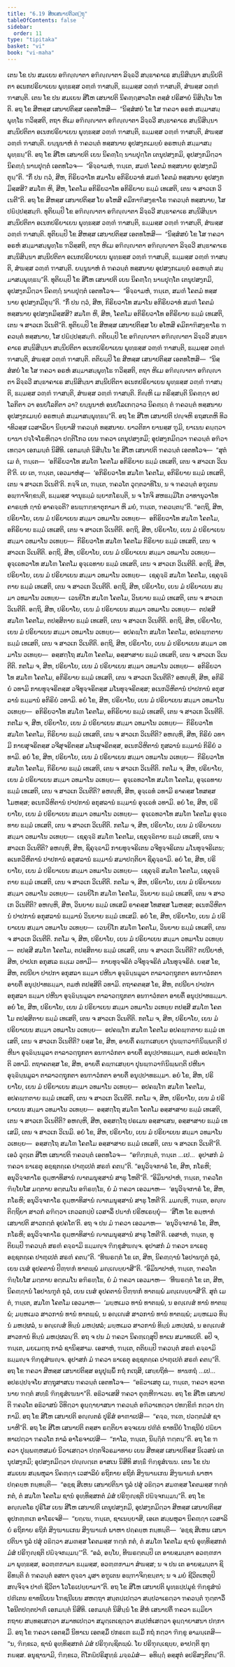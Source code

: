 ```yaml
---
title: "6.19 ສີຫເສນາປຕິວຕ຺ຖຸ"
tableOfContents: false
sidebar:
  order: 11
type: "tipitaka"
basket: "vi"
book: "vi-maha"
---
```



<DynamicBreadcrumb />

<Division number="290" book="vi-maha">

<Paragraph number="1317" book="vi-maha">
ເຕນ ໂຂ ປນ ສມເຍນ ອຠິຎ຺ຎາຕາ ອຠິຎ຺ຎາຕາ ລິຈ຺ຉວີ ສນ຺ຘາຄາເຣ ສນ຺ນິສິນ຺ນາ ສນ຺ນິປຕິຕາ ອເນກປຣິຍາເຍນ ພຸທ຺ຘສ຺ສ ວຓ຺ຓໍ ຠາສນ຺ຕິ, ຘມ຺ມສ຺ສ ວຓ຺ຓໍ ຠາສນ຺ຕິ, ສໍຆສ຺ສ ວຓ຺ຓໍ ຠາສນ຺ຕິ. ເຕນ ໂຂ ປນ ສມເຍນ ສີໂຫ ເສນາປຕິ ນິຄຓ຺ຐສາວໂກ ຕສ຺ສໍ ປຣິສາຍໍ ນິສິນ຺ໂນ ໂຫຕິ. ອຖ ໂຂ ສີຫສ຺ສ ເສນາປຕິສ຺ສ ເອຕທໂຫສິ—  “ນິສ຺ສໍສຍໍ ໂຂ ໂສ ຠຄວາ ອຣຫໍ ສມ຺ມາສມ຺ພຸທ຺ໂຘ ຠວິສ຺ສຕິ, ຕຖາ ຫິເມ ອຠິຎ຺ຎາຕາ ອຠິຎ຺ຎາຕາ ລິຈ຺ຉວີ ສນ຺ຘາຄາເຣ ສນ຺ນິສິນ຺ນາ ສນ຺ນິປຕິຕາ ອເນກປຣິຍາເຍນ ພຸທ຺ຘສ຺ສ ວຓ຺ຓໍ ຠາສນ຺ຕິ, ຘມ຺ມສ຺ສ ວຓ຺ຓໍ ຠາສນ຺ຕິ, ສໍຆສ຺ສ ວຓ຺ຓໍ ຠາສນ຺ຕິ. ຍນ຺ນູນາຫໍ ຕໍ ຠຄວນ຺ຕໍ ທສ຺ສນາຍ ອຸປສງ຺ກເມຍ຺ຍໍ ອຣຫນ຺ຕໍ ສມ຺ມາສມ຺ພຸທ຺ຘນ຺”ຕິ. ອຖ ໂຂ ສີໂຫ ເສນາປຕິ ເຍນ ນິຄຓ຺ໂຐ ນາຏປຸຕ຺ໂຕ ເຕນຸປສງ຺ກມິ, ອຸປສງ຺ກມິຕ຺ວາ ນິຄຓ຺ຐໍ ນາຏປຸຕ຺ຕໍ ເອຕທໂວຈ—  “ອິຈ຺ຉາມຫໍ, ຠນ຺ເຕ, ສມຓໍ ໂຄຕມໍ ທສ຺ສນາຍ ອຸປສງ຺ກມິຕຸນ຺”ຕິ. “ກິໍ ປນ ຕ຺ວໍ, ສີຫ, ກິຣິຍວາໂທ ສມາໂນ ອກິຣິຍວາທໍ ສມຓໍ ໂຄຕມໍ ທສ຺ສນາຍ ອຸປສງ຺ກມິສ຺ສສິ? ສມໂຓ ຫິ, ສີຫ, ໂຄຕໂມ ອກິຣິຍວາໂທ ອກິຣິຍາຍ ຘມ຺ມໍ ເທເສຕິ, ເຕນ ຈ ສາວເກ ວິເນຕີ”ຕິ. ອຖ ໂຂ ສີຫສ຺ສ ເສນາປຕິສ຺ສ ໂຍ ອໂຫສິ ຄມິກາຠິສງ຺ຂາໂຣ ຠຄວນ຺ຕໍ ທສ຺ສນາຍ, ໂສ ປຏິປ຺ປສ຺ສມ຺ຠິ.
</Paragraph>

<Paragraph number="1318" book="vi-maha">
ທຸຕິຍມ຺ປິ ໂຂ ອຠິຎ຺ຎາຕາ ອຠິຎ຺ຎາຕາ ລິຈ຺ຉວີ ສນ຺ຘາຄາເຣ ສນ຺ນິສິນ຺ນາ ສນ຺ນິປຕິຕາ ອເນກປຣິຍາເຍນ ພຸທ຺ຘສ຺ສ ວຓ຺ຓໍ ຠາສນ຺ຕິ, ຘມ຺ມສ຺ສ ວຓ຺ຓໍ ຠາສນ຺ຕິ, ສໍຆສ຺ສ ວຓ຺ຓໍ ຠາສນ຺ຕິ. ທຸຕິຍມ຺ປິ ໂຂ ສີຫສ຺ສ ເສນາປຕິສ຺ສ ເອຕທໂຫສິ—  “ນິສ຺ສໍສຍໍ ໂຂ ໂສ ຠຄວາ ອຣຫໍ ສມ຺ມາສມ຺ພຸທ຺ໂຘ ຠວິສ຺ສຕິ, ຕຖາ ຫິເມ ອຠິຎ຺ຎາຕາ ອຠິຎ຺ຎາຕາ ລິຈ຺ຉວີ ສນ຺ຘາຄາເຣ ສນ຺ນິສິນ຺ນາ ສນ຺ນິປຕິຕາ ອເນກປຣິຍາເຍນ ພຸທ຺ຘສ຺ສ ວຓ຺ຓໍ ຠາສນ຺ຕິ, ຘມ຺ມສ຺ສ ວຓ຺ຓໍ ຠາສນ຺ຕິ, ສໍຆສ຺ສ ວຓ຺ຓໍ ຠາສນ຺ຕິ. ຍນ຺ນູນາຫໍ ຕໍ ຠຄວນ຺ຕໍ ທສ຺ສນາຍ ອຸປສງ຺ກເມຍ຺ຍໍ ອຣຫນ຺ຕໍ ສມ຺ມາສມ຺ພຸທ຺ຘນ຺”ຕິ. ທຸຕິຍມ຺ປິ ໂຂ ສີໂຫ ເສນາປຕິ ເຍນ ນິຄຓ຺ໂຐ ນາຏປຸຕ຺ໂຕ ເຕນຸປສງ຺ກມິ, ອຸປສງ຺ກມິຕ຺ວາ ນິຄຓ຺ຐໍ ນາຏປຸຕ຺ຕໍ ເອຕທໂວຈ—  “ອິຈ຺ຉາມຫໍ, ຠນ຺ເຕ, ສມຓໍ ໂຄຕມໍ ທສ຺ສນາຍ ອຸປສງ຺ກມິຕຸນ຺”ຕິ. “ກິໍ ປນ ຕ຺ວໍ, ສີຫ, ກິຣິຍວາໂທ ສມາໂນ ອກິຣິຍວາທໍ ສມຓໍ ໂຄຕມໍ ທສ຺ສນາຍ ອຸປສງ຺ກມິສ຺ສສິ? ສມໂຓ ຫິ, ສີຫ, ໂຄຕໂມ ອກິຣິຍວາໂທ ອກິຣິຍາຍ ຘມ຺ມໍ ເທເສຕິ, ເຕນ ຈ ສາວເກ ວິເນຕີ”ຕິ. ທຸຕິຍມ຺ປິ ໂຂ ສີຫສ຺ສ ເສນາປຕິສ຺ສ ໂຍ ອໂຫສິ ຄມິກາຠິສງ຺ຂາໂຣ ຠຄວນ຺ຕໍ ທສ຺ສນາຍ, ໂສ ປຏິປ຺ປສ຺ສມ຺ຠິ.
</Paragraph>

<Paragraph number="1319" book="vi-maha">
ຕຕິຍມ຺ປິ ໂຂ ອຠິຎ຺ຎາຕາ ອຠິຎ຺ຎາຕາ ລິຈ຺ຉວີ ສນ຺ຘາຄາເຣ ສນ຺ນິສິນ຺ນາ ສນ຺ນິປຕິຕາ ອເນກປຣິຍາເຍນ ພຸທ຺ຘສ຺ສ ວຓ຺ຓໍ ຠາສນ຺ຕິ, ຘມ຺ມສ຺ສ ວຓ຺ຓໍ ຠາສນ຺ຕິ, ສໍຆສ຺ສ ວຓ຺ຓໍ ຠາສນ຺ຕິ. ຕຕິຍມ຺ປິ ໂຂ ສີຫສ຺ສ ເສນາປຕິສ຺ສ ເອຕທໂຫສິ—  “ນິສ຺ສໍສຍໍ ໂຂ ໂສ ຠຄວາ ອຣຫໍ ສມ຺ມາສມ຺ພຸທ຺ໂຘ ຠວິສ຺ສຕິ, ຕຖາ ຫິເມ ອຠິຎ຺ຎາຕາ ອຠິຎ຺ຎາຕາ ລິຈ຺ຉວີ ສນ຺ຘາຄາເຣ ສນ຺ນິສິນ຺ນາ ສນ຺ນິປຕິຕາ ອເນກປຣິຍາເຍນ ພຸທ຺ຘສ຺ສ ວຓ຺ຓໍ ຠາສນ຺ຕິ, ຘມ຺ມສ຺ສ ວຓ຺ຓໍ ຠາສນ຺ຕິ, ສໍຆສ຺ສ ວຓ຺ຓໍ ຠາສນ຺ຕິ. ກິຎ຺ຫິ ເມ ກຣິສ຺ສນ຺ຕິ ນິຄຓ຺ຐາ ອປໂລກິຕາ ວາ ອນປໂລກິຕາ ວາ? ຍນ຺ນູນາຫໍ ອນປໂລເກຕ຺ວາວ ນິຄຓ຺ເຐ ຕໍ ຠຄວນ຺ຕໍ ທສ຺ສນາຍ ອຸປສງ຺ກເມຍ຺ຍໍ ອຣຫນ຺ຕໍ ສມ຺ມາສມ຺ພຸທ຺ຘນ຺”ຕິ.
</Paragraph>

<Paragraph number="1320" book="vi-maha">
ອຖ ໂຂ ສີໂຫ ເສນາປຕິ ປຎ຺ຈຫິ ຣຖສເຕຫິ ທິວາທິວສ຺ສ ເວສາລິຍາ ນິຍ຺ຍາສິ ຠຄວນ຺ຕໍ ທສ຺ສນາຍ. ຍາວຕິກາ ຍານສ຺ສ ຠູມິ, ຍາເນນ ຄນ຺ຕ຺ວາ ຍານາ ປຈ຺ໂຈໂຣຫິຕ຺ວາ ປຕ຺ຕິໂກວ ເຍນ ຠຄວາ ເຕນຸປສງ຺ກມິ; ອຸປສງ຺ກມິຕ຺ວາ ຠຄວນ຺ຕໍ ອຠິວາເທຕ຺ວາ ເອກມນ຺ຕໍ ນິສີທິ. ເອກມນ຺ຕໍ ນິສິນ຺ໂນ ໂຂ ສີໂຫ ເສນາປຕິ ຠຄວນ຺ຕໍ ເອຕທໂວຈ—  “ສຸຕໍ ເມ ຕໍ, ຠນ຺ເຕ—  ‘ອກິຣິຍວາໂທ ສມໂຓ ໂຄຕໂມ ອກິຣິຍາຍ ຘມ຺ມໍ ເທເສຕິ, ເຕນ ຈ ສາວເກ ວິເນຕີ’ຕິ. ເຍ ເຕ, ຠນ຺ເຕ, ເອວມາຫໍສຸ—  ‘ອກິຣິຍວາໂທ ສມໂຓ ໂຄຕໂມ, ອກິຣິຍາຍ ຘມ຺ມໍ ເທເສຕິ, ເຕນ ຈ ສາວເກ ວິເນຕີ’ຕິ. ກຈ຺ຈິ ເຕ, ຠນ຺ເຕ, ຠຄວໂຕ ວຸຕ຺ຕວາທິໂນ, ນ ຈ ຠຄວນ຺ຕໍ ອຠູເຕນ ອພ຺ຠາຈິກ຺ຂນ຺ຕິ, ຘມ຺ມສ຺ສ ຈານຸຘມ຺ມໍ ພ຺ຍາກໂຣນ຺ຕິ, ນ ຈ ໂກຈິ ສຫຘມ຺ມິໂກ ວາທານຸວາໂທ ຄາຣຍ຺ຫໍ ຐານໍ ອາຄຈ຺ຉຕິ? ອນພ຺ຠກ຺ຂາຕຸກາມາ ຫິ ມຍໍ, ຠນ຺ເຕ, ຠຄວນ຺ຕນ຺”ຕິ.
</Paragraph>

</Division>
<Division number="291" book="vi-maha">

<Paragraph number="1321" book="vi-maha">
“ອຕ຺ຖິ, ສີຫ, ປຣິຍາໂຍ, ເຍນ ມໍ ປຣິຍາເຍນ ສມ຺ມາ ວທມາໂນ ວເທຍ຺ຍ—  ອກິຣິຍວາໂທ ສມໂຓ ໂຄຕໂມ, ອກິຣິຍາຍ ຘມ຺ມໍ ເທເສຕິ, ເຕນ ຈ ສາວເກ ວິເນຕີຕິ. ອຕ຺ຖິ, ສີຫ, ປຣິຍາໂຍ, ເຍນ ມໍ ປຣິຍາເຍນ ສມ຺ມາ ວທມາໂນ ວເທຍ຺ຍ—  ກິຣິຍວາໂທ ສມໂຓ ໂຄຕໂມ ກິຣິຍາຍ ຘມ຺ມໍ ເທເສຕິ, ເຕນ ຈ ສາວເກ ວິເນຕີຕິ. ອຕ຺ຖິ, ສີຫ, ປຣິຍາໂຍ, ເຍນ ມໍ ປຣິຍາເຍນ ສມ຺ມາ ວທມາໂນ ວເທຍ຺ຍ—  ອຸຈ຺ເຉທວາໂທ ສມໂຓ ໂຄຕໂມ ອຸຈ຺ເຉທາຍ ຘມ຺ມໍ ເທເສຕິ, ເຕນ ຈ ສາວເກ ວິເນຕີຕິ. ອຕ຺ຖິ, ສີຫ, ປຣິຍາໂຍ, ເຍນ ມໍ ປຣິຍາເຍນ ສມ຺ມາ ວທມາໂນ ວເທຍ຺ຍ—  ເຊຄຸຈ຺ຉີ ສມໂຓ ໂຄຕໂມ, ເຊຄຸຈ຺ຉິຕາຍ ຘມ຺ມໍ ເທເສຕິ, ເຕນ ຈ ສາວເກ ວິເນຕີຕິ. ອຕ຺ຖິ, ສີຫ, ປຣິຍາໂຍ, ເຍນ ມໍ ປຣິຍາເຍນ ສມ຺ມາ ວທມາໂນ ວເທຍ຺ຍ—  ເວນຍິໂກ ສມໂຓ ໂຄຕໂມ, ວິນຍາຍ ຘມ຺ມໍ ເທເສຕິ, ເຕນ ຈ ສາວເກ ວິເນຕີຕິ. ອຕ຺ຖິ, ສີຫ, ປຣິຍາໂຍ, ເຍນ ມໍ ປຣິຍາເຍນ ສມ຺ມາ ວທມາໂນ ວເທຍ຺ຍ—  ຕປສ຺ສີ ສມໂຓ ໂຄຕໂມ, ຕປສ຺ສິຕາຍ ຘມ຺ມໍ ເທເສຕິ, ເຕນ ຈ ສາວເກ ວິເນຕີຕິ. ອຕ຺ຖິ, ສີຫ, ປຣິຍາໂຍ, ເຍນ ມໍ ປຣິຍາເຍນ ສມ຺ມາ ວທມາໂນ ວເທຍ຺ຍ—  ອປຄພ຺ໂຠ ສມໂຓ ໂຄຕໂມ, ອປຄພ຺ຠຕາຍ ຘມ຺ມໍ ເທເສຕິ, ເຕນ ຈ ສາວເກ ວິເນຕີຕິ. ອຕ຺ຖິ, ສີຫ, ປຣິຍາໂຍ, ເຍນ ມໍ ປຣິຍາເຍນ ສມ຺ມາ ວທມາໂນ ວເທຍ຺ຍ—  ອສ຺ສຕ຺ໂຖ ສມໂຓ ໂຄຕໂມ, ອສ຺ສາສາຍ ຘມ຺ມໍ ເທເສຕິ, ເຕນ ຈ ສາວເກ ວິເນຕີຕິ.
</Paragraph>

</Division>
<Division number="292" book="vi-maha">

<Paragraph number="1322" book="vi-maha">
ກຕໂມ ຈ, ສີຫ, ປຣິຍາໂຍ, ເຍນ ມໍ ປຣິຍາເຍນ ສມ຺ມາ ວທມາໂນ ວເທຍ຺ຍ—  ອກິຣິຍວາໂທ ສມໂຓ ໂຄຕໂມ, ອກິຣິຍາຍ ຘມ຺ມໍ ເທເສຕິ, ເຕນ ຈ ສາວເກ ວິເນຕີຕິ? ອຫຎ຺ຫິ, ສີຫ, ອກິຣິຍໍ ວທາມິ ກາຍທຸຈ຺ຈຣິຕສ຺ສ ວຈີທຸຈ຺ຈຣິຕສ຺ສ ມໂນທຸຈ຺ຈຣິຕສ຺ສ; ອເນກວິຫິຕານໍ ປາປການໍ ອກຸສລານໍ ຘມ຺ມານໍ ອກິຣິຍໍ ວທາມິ. ອຍໍ ໂຂ, ສີຫ, ປຣິຍາໂຍ, ເຍນ ມໍ ປຣິຍາເຍນ ສມ຺ມາ ວທມາໂນ ວເທຍ຺ຍ—  ອກິຣິຍວາໂທ ສມໂຓ ໂຄຕໂມ, ອກິຣິຍາຍ ຘມ຺ມໍ ເທເສຕິ, ເຕນ ຈ ສາວເກ ວິເນຕີຕິ.
</Paragraph>

<Paragraph number="1323" book="vi-maha">
ກຕໂມ ຈ, ສີຫ, ປຣິຍາໂຍ, ເຍນ ມໍ ປຣິຍາເຍນ ສມ຺ມາ ວທມາໂນ ວເທຍ຺ຍ—  ກິຣິຍວາໂທ ສມໂຓ ໂຄຕໂມ, ກິຣິຍາຍ ຘມ຺ມໍ ເທເສຕິ, ເຕນ ຈ ສາວເກ ວິເນຕີຕິ? ອຫຎ຺ຫິ, ສີຫ, ກິຣິຍໍ ວທາມິ ກາຍສຸຈຣິຕສ຺ສ ວຈີສຸຈຣິຕສ຺ສ ມໂນສຸຈຣິຕສ຺ສ, ອເນກວິຫິຕານໍ ກຸສລານໍ ຘມ຺ມານໍ ກິຣິຍໍ ວທາມິ. ອຍໍ ໂຂ, ສີຫ, ປຣິຍາໂຍ, ເຍນ ມໍ ປຣິຍາເຍນ ສມ຺ມາ ວທມາໂນ ວເທຍ຺ຍ—  ກິຣິຍວາໂທ ສມໂຓ ໂຄຕໂມ, ກິຣິຍາຍ ຘມ຺ມໍ ເທເສຕິ, ເຕນ ຈ ສາວເກ ວິເນຕີຕິ.
</Paragraph>

<Paragraph number="1324" book="vi-maha">
ກຕໂມ ຈ, ສີຫ, ປຣິຍາໂຍ, ເຍນ ມໍ ປຣິຍາເຍນ ສມ຺ມາ ວທມາໂນ ວເທຍ຺ຍ—  ອຸຈ຺ເຉທວາໂທ ສມໂຓ ໂຄຕໂມ, ອຸຈ຺ເຉທາຍ ຘມ຺ມໍ ເທເສຕິ, ເຕນ ຈ ສາວເກ ວິເນຕີຕິ? ອຫຎ຺ຫິ, ສີຫ, ອຸຈ຺ເຉທໍ ວທາມິ ຣາຄສ຺ສ ໂທສສ຺ສ ໂມຫສ຺ສ; ອເນກວິຫິຕານໍ ປາປການໍ ອກຸສລານໍ ຘມ຺ມານໍ ອຸຈ຺ເຉທໍ ວທາມິ. ອຍໍ ໂຂ, ສີຫ, ປຣິຍາໂຍ, ເຍນ ມໍ ປຣິຍາເຍນ ສມ຺ມາ ວທມາໂນ ວເທຍ຺ຍ—  ອຸຈ຺ເຉທວາໂທ ສມໂຓ ໂຄຕໂມ ອຸຈ຺ເຉທາຍ ຘມ຺ມໍ ເທເສຕິ, ເຕນ ຈ ສາວເກ ວິເນຕີຕິ.
</Paragraph>

<Paragraph number="1325" book="vi-maha">
ກຕໂມ ຈ, ສີຫ, ປຣິຍາໂຍ, ເຍນ ມໍ ປຣິຍາເຍນ ສມ຺ມາ ວທມາໂນ ວເທຍ຺ຍ—  ເຊຄຸຈ຺ຉີ ສມໂຓ ໂຄຕໂມ, ເຊຄຸຈ຺ຉິຕາຍ ຘມ຺ມໍ ເທເສຕິ, ເຕນ ຈ ສາວເກ ວິເນຕີຕິ? ອຫຎ຺ຫິ, ສີຫ, ຊິຄຸຈ຺ຉາມິ ກາຍທຸຈ຺ຈຣິເຕນ ວຈີທຸຈ຺ຈຣິເຕນ ມໂນທຸຈ຺ຈຣິເຕນ; ອເນກວິຫິຕານໍ ປາປການໍ ອກຸສລານໍ ຘມ຺ມານໍ ສມາປຕ຺ຕິຍາ ຊິຄຸຈ຺ຉາມິ. ອຍໍ ໂຂ, ສີຫ, ປຣິຍາໂຍ, ເຍນ ມໍ ປຣິຍາເຍນ ສມ຺ມາ ວທມາໂນ ວເທຍ຺ຍ—  ເຊຄຸຈ຺ຉີ ສມໂຓ ໂຄຕໂມ, ເຊຄຸຈ຺ຉິຕາຍ ຘມ຺ມໍ ເທເສຕິ, ເຕນ ຈ ສາວເກ ວິເນຕີຕິ.
</Paragraph>

<Paragraph number="1326" book="vi-maha">
ກຕໂມ ຈ, ສີຫ, ປຣິຍາໂຍ, ເຍນ ມໍ ປຣິຍາເຍນ ສມ຺ມາ ວທມາໂນ ວເທຍ຺ຍ—  ເວນຍິໂກ ສມໂຓ ໂຄຕໂມ, ວິນຍາຍ ຘມ຺ມໍ ເທເສຕິ, ເຕນ ຈ ສາວເກ ວິເນຕີຕິ? ອຫຎ຺ຫິ, ສີຫ, ວິນຍາຍ ຘມ຺ມໍ ເທເສມິ ຣາຄສ຺ສ ໂທສສ຺ສ ໂມຫສ຺ສ; ອເນກວິຫິຕານໍ ປາປການໍ ອກຸສລານໍ ຘມ຺ມານໍ ວິນຍາຍ ຘມ຺ມໍ ເທເສມິ. ອຍໍ ໂຂ, ສີຫ, ປຣິຍາໂຍ, ເຍນ ມໍ ປຣິຍາເຍນ ສມ຺ມາ ວທມາໂນ ວເທຍ຺ຍ—  ເວນຍິໂກ ສມໂຓ ໂຄຕໂມ, ວິນຍາຍ ຘມ຺ມໍ ເທເສຕິ, ເຕນ ຈ ສາວເກ ວິເນຕີຕິ.
</Paragraph>

<Paragraph number="1327" book="vi-maha">
ກຕໂມ ຈ, ສີຫ, ປຣິຍາໂຍ, ເຍນ ມໍ ປຣິຍາເຍນ ສມ຺ມາ ວທມາໂນ ວເທຍ຺ຍ—  ຕປສ຺ສີ ສມໂຓ ໂຄຕໂມ, ຕປສ຺ສິຕາຍ ຘມ຺ມໍ ເທເສຕິ, ເຕນ ຈ ສາວເກ ວິເນຕີຕິ? ຕປນີຍາຫໍ, ສີຫ, ປາປເກ ອກຸສເລ ຘມ຺ເມ ວທາມິ—  ກາຍທຸຈ຺ຈຣິຕໍ ວຈີທຸຈ຺ຈຣິຕໍ ມໂນທຸຈ຺ຈຣິຕໍ. ຍສ຺ສ ໂຂ, ສີຫ, ຕປນີຍາ ປາປກາ ອກຸສລາ ຘມ຺ມາ ປຫີນາ ອຸຈ຺ຉິນ຺ນມູລາ ຕາລາວຕ຺ຖຸກຕາ ອນຠາວໍກຕາ ອາຍຕິໍ ອນຸປ຺ປາທຘມ຺ມາ, ຕມຫໍ ຕປສ຺ສີຕິ ວທາມິ. ຕຖາຄຕສ຺ສ ໂຂ, ສີຫ, ຕປນີຍາ ປາປກາ ອກຸສລາ ຘມ຺ມາ ປຫີນາ ອຸຈ຺ຉິນ຺ນມູລາ ຕາລາວຕ຺ຖຸກຕາ ອນຠາວໍກຕາ ອາຍຕິໍ ອນຸປ຺ປາທຘມ຺ມາ. ອຍໍ ໂຂ, ສີຫ, ປຣິຍາໂຍ, ເຍນ ມໍ ປຣິຍາເຍນ ສມ຺ມາ ວທມາໂນ ວເທຍ຺ຍ ຕປສ຺ສີ ສມໂຓ ໂຄຕໂມ ຕປສ຺ສິຕາຍ ຘມ຺ມໍ ເທເສຕິ, ເຕນ ຈ ສາວເກ ວິເນຕີຕິ.
</Paragraph>

<Paragraph number="1328" book="vi-maha">
ກຕໂມ ຈ, ສີຫ, ປຣິຍາໂຍ, ເຍນ ມໍ ປຣິຍາເຍນ ສມ຺ມາ ວທມາໂນ ວເທຍ຺ຍ—  ອປຄພ຺ໂຠ ສມໂຓ ໂຄຕໂມ ອປຄພ຺ຠຕາຍ ຘມ຺ມໍ ເທເສຕິ, ເຕນ ຈ ສາວເກ ວິເນຕີຕິ? ຍສ຺ສ ໂຂ, ສີຫ, ອາຍຕິໍ ຄພ຺ຠເສຍ຺ຍາ ປຸນພ຺ຠວາຠິນິພ຺ພຕ຺ຕິ ປຫີນາ ອຸຈ຺ຉິນ຺ນມູລາ ຕາລາວຕ຺ຖຸກຕາ ອນຠາວໍກຕາ ອາຍຕິໍ ອນຸປ຺ປາທຘມ຺ມາ, ຕມຫໍ ອປຄພ຺ໂຠຕິ ວທາມິ. ຕຖາຄຕສ຺ສ ໂຂ, ສີຫ, ອາຍຕິໍ ຄພ຺ຠເສຍ຺ຍາ ປຸນພ຺ຠວາຠິນິພ຺ພຕ຺ຕິ ປຫີນາ ອຸຈ຺ຉິນ຺ນມູລາ ຕາລາວຕ຺ຖຸກຕາ ອນຠາວໍກຕາ ອາຍຕິໍ ອນຸປ຺ປາທຘມ຺ມາ. ອຍໍ ໂຂ, ສີຫ, ປຣິຍາໂຍ, ເຍນ ມໍ ປຣິຍາເຍນ ສມ຺ມາ ວທມາໂນ ວເທຍ຺ຍ—  ອປຄພ຺ໂຠ ສມໂຓ ໂຄຕໂມ, ອປຄພ຺ຠຕາຍ ຘມ຺ມໍ ເທເສຕິ, ເຕນ ຈ ສາວເກ ວິເນຕີຕິ.
</Paragraph>

<Paragraph number="1329" book="vi-maha">
ກຕໂມ ຈ, ສີຫ, ປຣິຍາໂຍ, ເຍນ ມໍ ປຣິຍາເຍນ ສມ຺ມາ ວທມາໂນ ວເທຍ຺ຍ—  ອສ຺ສຕ຺ໂຖ ສມໂຓ ໂຄຕໂມ ອສ຺ສາສາຍ ຘມ຺ມໍ ເທເສຕິ, ເຕນ ຈ ສາວເກ ວິເນຕີຕິ? ອຫຎ຺ຫິ, ສີຫ, ອສ຺ສຕ຺ໂຖ ປຣເມນ ອສ຺ສາເສນ, ອສ຺ສາສາຍ ຘມ຺ມໍ ເທເສມິ, ເຕນ ຈ ສາວເກ ວິເນມິ. ອຍໍ ໂຂ, ສີຫ, ປຣິຍາໂຍ, ເຍນ ມໍ ປຣິຍາເຍນ ສມ຺ມາ ວທມາໂນ ວເທຍ຺ຍ—  ອສ຺ສຕ຺ໂຖ ສມໂຓ ໂຄຕໂມ ອສ຺ສາສາຍ ຘມ຺ມໍ ເທເສຕິ, ເຕນ ຈ ສາວເກ ວິເນຕີ”ຕິ.
</Paragraph>

</Division>
<Division number="293" book="vi-maha">

<Paragraph number="1330" book="vi-maha">
ເອວໍ ວຸຕ຺ເຕ ສີໂຫ ເສນາປຕິ ຠຄວນ຺ຕໍ ເອຕທໂວຈ—  “ອຠິກ຺ກນ຺ຕໍ, ຠນ຺ເຕ …ເປ…  ອຸປາສກໍ ມໍ ຠຄວາ ຘາເຣຕຸ ອຊ຺ຊຕຄ຺ເຄ ປາຓຸເປຕໍ ສຣຓໍ ຄຕນ຺”ຕິ. “ອນຸວິຈ຺ຈກາຣໍ ໂຂ, ສີຫ, ກໂຣຫິ; ອນຸວິຈ຺ຈກາໂຣ ຕຸມ຺ຫາທິສານໍ ຎາຕມນຸສ຺ສານໍ ສາຘຸ ໂຫຕີ”ຕິ. “ອິມິນາປາຫໍ, ຠນ຺ເຕ, ຠຄວໂຕ ຠິຍ຺ໂຍໂສ ມຕ຺ຕາຍ ອຕ຺ຕມໂນ ອຠິຣທ຺ໂຘ, ຍໍ ມໍ ຠຄວາ ເອວມາຫ—  ‘ອນຸວິຈ຺ຈກາຣໍ ໂຂ, ສີຫ, ກໂຣຫິ; ອນຸວິຈ຺ຈກາໂຣ ຕຸມ຺ຫາທິສານໍ ຎາຕມນຸສ຺ສານໍ ສາຘຸ ໂຫຕີ’ຕິ. ມມຎ຺ຫິ, ຠນ຺ເຕ, ອຎ຺ຎຕິຕ຺ຖິຍາ ສາວກໍ ລຠິຕ຺ວາ ເກວລກປ຺ປໍ ເວສາລິໍ ປຏາກໍ ປຣິຫເຣຍ຺ຍຸໍ—  ‘ສີໂຫ ໂຂ ອມ຺ຫາກໍ ເສນາປຕິ ສາວກຕ຺ຕໍ ອຸປຄໂຕ’ຕິ. ອຖ ຈ ປນ ມໍ ຠຄວາ ເອວມາຫ—  ‘ອນຸວິຈ຺ຈກາຣໍ ໂຂ, ສີຫ, ກໂຣຫິ; ອນຸວິຈ຺ຈກາໂຣ ຕຸມ຺ຫາທິສານໍ ຎາຕມນຸສ຺ສານໍ ສາຘຸ ໂຫຕີ’ຕິ. ເອສາຫໍ, ຠນ຺ເຕ, ທຸຕິຍມ຺ປິ ຠຄວນ຺ຕໍ ສຣຓໍ ຄຈ຺ຉາມິ ຘມ຺ມຎ຺ຈ ຠິກ຺ຂຸສໍຆຎ຺ຈ. ອຸປາສກໍ ມໍ ຠຄວາ ຘາເຣຕຸ ອຊ຺ຊຕຄ຺ເຄ ປາຓຸເປຕໍ ສຣຓໍ ຄຕນ຺”ຕິ. “ທີຆຣຕ຺ຕໍ ໂຂ ເຕ, ສີຫ, ນິຄຓ຺ຐານໍ ໂອປານຠູຕໍ ກຸລໍ, ເຍນ ເນສໍ ອຸປຄຕານໍ ປິຓ຺ຑກໍ ທາຕພ຺ພໍ ມຎ຺ເຎຍ຺ຍາສີ”ຕິ. “ອິມິນາປາຫໍ, ຠນ຺ເຕ, ຠຄວໂຕ ຠິຍ຺ໂຍໂສ ມຕ຺ຕາຍ ອຕ຺ຕມໂນ ອຠິຣທ຺ໂຘ, ຍໍ ມໍ ຠຄວາ ເອວມາຫ—  ‘ທີຆຣຕ຺ຕໍ ໂຂ ເຕ, ສີຫ, ນິຄຓ຺ຐານໍ ໂອປານຠູຕໍ ກຸລໍ, ເຍນ ເນສໍ ອຸປຄຕານໍ ປິຓ຺ຑກໍ ທາຕພ຺ພໍ ມຎ຺ເຎຍ຺ຍາສີ’ຕິ. ສຸຕໍ ເມ ຕໍ, ຠນ຺ເຕ, ສມໂຓ ໂຄຕໂມ ເອວມາຫ—  ‘ມຍ຺ຫເມວ ທານໍ ທາຕພ຺ພໍ, ນ ອຎ຺ເຎສໍ ທານໍ ທາຕພ຺ພໍ; ມຍ຺ຫເມວ ສາວການໍ ທານໍ ທາຕພ຺ພໍ, ນ ອຎ຺ເຎສໍ ສາວການໍ ທານໍ ທາຕພ຺ພໍ; ມຍ຺ຫເມວ ທິນ຺ນໍ ມຫປ຺ຜລໍ, ນ ອຎ຺ເຎສໍ ທິນ຺ນໍ ມຫປ຺ຜລໍ; ມຍ຺ຫເມວ ສາວການໍ ທິນ຺ນໍ ມຫປ຺ຜລໍ, ນ ອຎ຺ເຎສໍ ສາວການໍ ທິນ຺ນໍ ມຫປ຺ຜລນ຺’ຕິ. ອຖ ຈ ປນ ມໍ ຠຄວາ ນິຄຓ຺ເຐສຸປິ ທາເນ ສມາທເປຕິ. ອປິ ຈ, ຠນ຺ເຕ, ມຍເມຕ຺ຖ ກາລໍ ຊານິສ຺ສາມ. ເອສາຫໍ, ຠນ຺ເຕ, ຕຕິຍມ຺ປິ ຠຄວນ຺ຕໍ ສຣຓໍ ຄຈ຺ຉາມິ ຘມ຺ມຎ຺ຈ ຠິກ຺ຂຸສໍຆຎ຺ຈ. ອຸປາສກໍ ມໍ ຠຄວາ ຘາເຣຕຸ ອຊ຺ຊຕຄ຺ເຄ ປາຓຸເປຕໍ ສຣຓໍ ຄຕນ຺”ຕິ.
</Paragraph>

<Paragraph number="1331" book="vi-maha">
ອຖ ໂຂ ຠຄວາ ສີຫສ຺ສ ເສນາປຕິສ຺ສ ອນຸປຸພ຺ພິໍ ກຖໍ ກເຖສິ, ເສຍ຺ຍຖິທໍ—  ທານກຖໍ …ເປ…  ອປຣປ຺ປຈ຺ຈໂຍ ສຕ຺ຖຸສາສເນ ຠຄວນ຺ຕໍ ເອຕທໂວຈ—  “ອຘິວາເສຕຸ ເມ, ຠນ຺ເຕ, ຠຄວາ ສ຺ວາຕນາຍ ຠຕ຺ຕໍ ສທ຺ຘິໍ ຠິກ຺ຂຸສໍເຆນາ”ຕິ. ອຘິວາເສສິ ຠຄວາ ຕຸຓ຺ຫີຠາເວນ. ອຖ ໂຂ ສີໂຫ ເສນາປຕິ ຠຄວໂຕ ອຘິວາສນໍ ວິທິຕ຺ວາ ອຸຏ຺ຐາຍາສນາ ຠຄວນ຺ຕໍ ອຠິວາເທຕ຺ວາ ປທກ຺ຂິຓໍ ກຕ຺ວາ ປກ຺ກາມິ.
</Paragraph>

</Division>
<Division number="294" book="vi-maha">

<Paragraph number="1332" book="vi-maha">
ອຖ ໂຂ ສີໂຫ ເສນາປຕິ ອຎ຺ຎຕຣໍ ປຸຣິສໍ ອາຓາເປສິ—  “ຄຈ຺ຉ, ຠເຓ, ປວຕ຺ຕມໍສໍ ຊານາຫີ”ຕິ. ອຖ ໂຂ ສີໂຫ ເສນາປຕິ ຕສ຺ສາ ຣຕ຺ຕິຍາ ອຈ຺ຈເຍນ ປຓີຕໍ ຂາທນີຍໍ ໂຠຊນີຍໍ ປຏິຍາທາເປຕ຺ວາ ຠຄວໂຕ ກາລໍ ອາໂຣຈາເປສິ—  “ກາໂລ, ຠນ຺ເຕ, ນິຏ຺ຐິຕໍ ຠຕ຺ຕນ຺”ຕິ. ອຖ ໂຂ ຠຄວາ ປຸພ຺ພຓ຺ຫສມຍໍ ນິວາເສຕ຺ວາ ປຕ຺ຕຈີວຣມາທາຍ ເຍນ ສີຫສ຺ສ ເສນາປຕິສ຺ສ ນິເວສນໍ ເຕນຸປສງ຺ກມິ; ອຸປສງ຺ກມິຕ຺ວາ ປຎ຺ຎຕ຺ເຕ ອາສເນ ນິສີທິ ສທ຺ຘິໍ ຠິກ຺ຂຸສໍເຆນ.
</Paragraph>

<Paragraph number="1333" book="vi-maha">
ເຕນ ໂຂ ປນ ສມເຍນ ສມ຺ພຫຸລາ ນິຄຓ຺ຐາ ເວສາລິຍໍ ຣຖິກາຍ ຣຖິກໍ ສິງ຺ຆາຏເກນ ສິງ຺ຆາຏກໍ ພາຫາ ປຄ຺ຄຍ຺ຫ ກນ຺ທນ຺ຕິ—  “ອຊ຺ຊ ສີເຫນ ເສນາປຕິນາ ຖູລໍ ປສຸໍ ວຘິຕ຺ວາ ສມຓສ຺ສ ໂຄຕມສ຺ສ ຠຕ຺ຕໍ ກຕໍ, ຕໍ ສມໂຓ ໂຄຕໂມ ຊານໍ ອຸທ຺ທິສ຺ສກຕໍ ມໍສໍ ປຣິຠຸຎ຺ຊຕິ ປຏິຈ຺ຈກມ຺ມນ຺”ຕິ. ອຖ ໂຂ ອຎ຺ຎຕໂຣ ປຸຣິໂສ ເຍນ ສີໂຫ ເສນາປຕິ ເຕນຸປສງ຺ກມິ, ອຸປສງ຺ກມິຕ຺ວາ ສີຫສ຺ສ ເສນາປຕິສ຺ສ ອຸປກຓ຺ຓເກ ອາໂຣເຈສິ—  “ຍຄ຺ເຆ, ຠນ຺ເຕ, ຊາເນຍ຺ຍາສິ, ເອເຕ ສມ຺ພຫຸລາ ນິຄຓ຺ຐາ ເວສາລິຍໍ ຣຖິກາຍ ຣຖິກໍ ສິງ຺ຆາຏເກນ ສິງ຺ຆາຏກໍ ພາຫາ ປຄ຺ຄຍ຺ຫ ກນ຺ທນ຺ຕິ—  ‘ອຊ຺ຊ ສີເຫນ ເສນາປຕິນາ ຖູລໍ ປສຸໍ ວຘິຕ຺ວາ ສມຓສ຺ສ ໂຄຕມສ຺ສ ຠຕ຺ຕໍ ກຕໍ, ຕໍ ສມໂຓ ໂຄຕໂມ ຊານໍ ອຸທ຺ທິສ຺ສກຕໍ ມໍສໍ ປຣິຠຸຎ຺ຊຕິ ປຏິຈ຺ຈກມ຺ມນ຺’”ຕິ. “ອລໍ, ອຍ຺ໂຍ, ທີຆຣຕ຺ຕມ຺ປິ ເຕ ອາຍສ຺ມນ຺ຕາ ອວຓ຺ຓກາມາ ພຸທ຺ຘສ຺ສ, ອວຓ຺ຓກາມາ ຘມ຺ມສ຺ສ, ອວຓ຺ຓກາມາ ສໍຆສ຺ສ; ນ ຈ ປນ ເຕ ອາຍສ຺ມນ຺ຕາ ຊິຣິທນ຺ຕິ ຕໍ ຠຄວນ຺ຕໍ ອສຕາ ຕຸຈ຺ຉາ ມຸສາ ອຠູເຕນ ອພ຺ຠາຈິກ຺ຂນ຺ຕາ; ນ ຈ ມຍໍ ຊີວິຕເຫຕຸປິ ສຎ຺ຈິຈ຺ຈ ປາຓໍ ຊີວິຕາ ໂວໂຣເປຍ຺ຍາມາ”ຕິ. ອຖ ໂຂ ສີໂຫ ເສນາປຕິ ພຸທ຺ຘປ຺ປມຸຂໍ ຠິກ຺ຂຸສໍຆໍ ປຓີເຕນ ຂາທນີເຍນ ໂຠຊນີເຍນ ສຫຕ຺ຖາ ສນ຺ຕປ຺ເປຕ຺ວາ ສມ຺ປວາເຣຕ຺ວາ ຠຄວນ຺ຕໍ ຠຸຕ຺ຕາວິໍ ໂອນີຕປຕ຺ຕປາຓິໍ ເອກມນ຺ຕໍ ນິສີທິ. ເອກມນ຺ຕໍ ນິສິນ຺ນໍ ໂຂ ສີຫໍ ເສນາປຕິໍ ຠຄວາ ຘມ຺ມິຍາ ກຖາຍ ສນ຺ທສ຺ເສຕ຺ວາ ສມາທເປຕ຺ວາ ສມຸຕ຺ເຕເຊຕ຺ວາ ສມ຺ປຫໍເສຕ຺ວາ ອຸຏ຺ຐາຍາສນາ ປກ຺ກາມິ. ອຖ ໂຂ ຠຄວາ ເອຕສ຺ມິໍ ນິທາເນ ເອຕສ຺ມິໍ ປກຣເຓ ຘມ຺ມິໍ ກຖໍ ກຕ຺ວາ ຠິກ຺ຂູ ອາມນ຺ເຕສິ—  “ນ, ຠິກ຺ຂເວ, ຊານໍ ອຸທ຺ທິສ຺ສກຕໍ ມໍສໍ ປຣິຠຸຎ຺ຊິຕພ຺ພໍ. ໂຍ ປຣິຠຸຎ຺ເຊຍ຺ຍ, ອາປຕ຺ຕິ ທຸກ຺ກຏສ຺ສ. ອນຸຊານາມິ, ຠິກ຺ຂເວ, ຕິໂກຏິປຣິສຸທ຺ຘໍ ມຈ຺ຉມໍສໍ—  ອທິຏ຺ຐໍ ອສ຺ສຸຕໍ ອປຣິສງ຺ກິຕນ຺”ຕິ.
</Paragraph>
</Division>